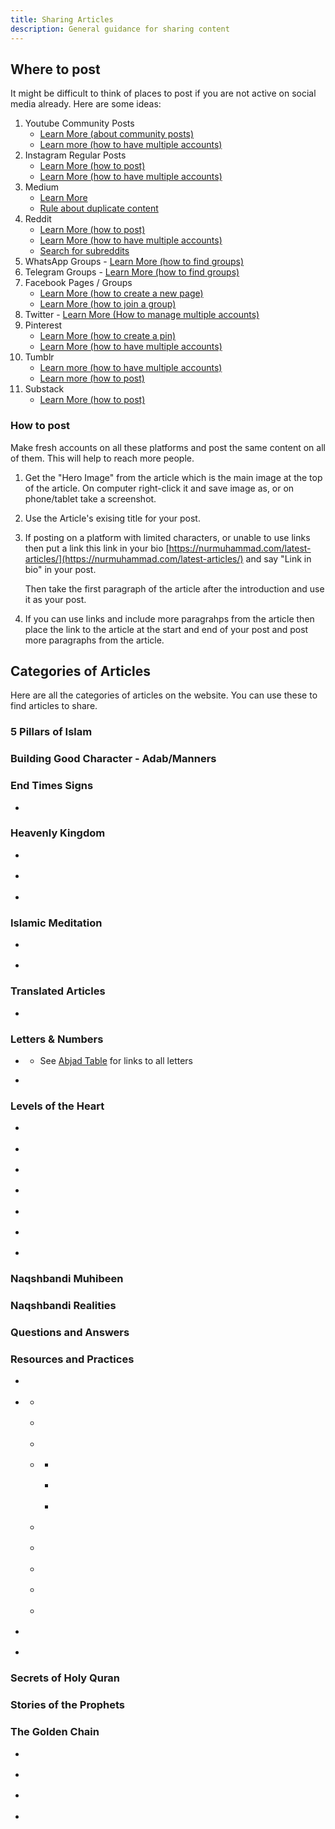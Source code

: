 ```yaml
---
title: Sharing Articles
description: General guidance for sharing content
---
```



<LinkCard
	title="Latest Articles"
	href="https://nurmuhammad.com/latest-articles/"
	description="All articles appear here, this is probably the best place to start"
/>

## Where to post

It might be difficult to think of places to post if you are not active on social media already. Here are some ideas:

1. Youtube Community Posts
   - [Learn More (about community posts)](https://support.google.com/youtube/answer/9409631)
   - [Learn more (how to have multiple accounts)](https://support.google.com/youtube/answer/3046356)
2. Instagram Regular Posts
   - [Learn More (how to post)](https://help.instagram.com/442418472487929)
   - [Learn More (how to have multiple accounts)](https://help.instagram.com/1696686240613595)
3. Medium
   - [Learn More](https://help.medium.com/hc/en-us/articles/225168768-Writing-and-publishing-your-first-story)
   - [Rule about duplicate content](https://help.medium.com/hc/en-us/articles/360039513913-About-the-No-Duplicate-Content-rule)
4. Reddit
   - [Learn More (how to post)](https://support.reddithelp.com/hc/en-us/articles/360060422572-How-do-I-post-and-comment-on-Reddit)
   - [Learn More (how to have multiple accounts)](https://support.reddithelp.com/hc/en-us/articles/204535759-Is-it-ok-to-create-multiple-accounts)
   - [Search for subreddits](https://www.reddit.com/subreddits/)
5. WhatsApp Groups - [Learn More (how to find groups)](https://www.lifewire.com/how-to-find-and-join-whatsapp-groups-4782103)
6. Telegram Groups - [Learn More (how to find groups)](https://www.anyrecover.com/apps-tips/how-to-find-groups-in-telegram/)
7. Facebook Pages / Groups
   - [Learn More (how to create a new page)](https://www.facebook.com/business/help/1199464373557428)
   - [Learn More (how to join a group)](https://www.facebook.com/help/197647530805955/)
8. Twitter - [Learn More (How to manage multiple accounts)](https://www.pcmag.com/how-to/create-and-manage-multiple-twitter-accounts)
9. Pinterest
   - [Learn More (how to create a pin)](https://www.businessinsider.com/guides/tech/how-to-post-on-pinterest)
   - [Learn More (how to have multiple accounts)](https://help.pinterest.com/en/article/switch-between-accounts)
10. Tumblr
    - [Learn more (how to have multiple accounts)](https://www.tumblr.com/fastfeed/150339964900/update-multiple-accounts)
    - [Learn more (how to post)](https://help.tumblr.com/writing-posts/)
11. Substack
    - [Learn More (how to post)](https://on.substack.com/p/first-post)

### How to post

Make fresh accounts on all these platforms and post the same content on all of them. This will help to reach more people.

<Steps>

1. Get the "Hero Image" from the article which is the main image at the top of
   the article. On computer right-click it and save image as, or on phone/tablet
   take a screenshot.
2. Use the Article's exising title for your post.

3. If posting on a platform with limited characters, or unable to use links then put
   a link this link in your bio
   [https://nurmuhammad.com/latest-articles/](https://nurmuhammad.com/latest-articles/) and say "Link in bio" in your post.

   Then take the first paragraph of the article after the introduction and use it as your post.

4. If you can use links and include more paragrahps from the article then place the link to the article at the start and end of your post and post more paragraphs from the article.

</Steps>

## Categories of Articles

Here are all the categories of articles on the website. You can use these to find articles to share.

### 5 Pillars of Islam

<LinkCard
	title="5 Pillars of Islam"
	href="https://nurmuhammad.com/category/5-pillars-of-islam/"
/>

### Building Good Character - Adab/Manners

<LinkCard
	title="Building Good Character - Adab/Manners"
	href="https://nurmuhammad.com/category/building-good-character-adabmanners/"
/>

### End Times Signs

<LinkCard
	title="End Times Signs"
	href="https://nurmuhammad.com/category/end-times-signs/"
/>

- <LinkCard
  	title="Imam Mahdi"
  	href="https://nurmuhammad.com/category/end-times-signs/imam-mahdi/"
  />

### Heavenly Kingdom

<LinkCard
	title="Heavenly Kingdom"
	href="https://nurmuhammad.com/category/heavenly-kingdom/"
/>

- <LinkCard
  	title="He (saw) is Within You"
  	href="https://nurmuhammad.com/category/heavenly-kingdom/he-saw-is-within-you/"
  />

- <LinkCard
  	title="Secrets of Ya-Seen"
  	href="https://nurmuhammad.com/category/heavenly-kingdom/secrets-of-ya-seen/"
  />

- <LinkCard
  	title="Walking Quran"
  	href="https://nurmuhammad.com/category/heavenly-kingdom/walking-quran/"
  />

### Islamic Meditation

<LinkCard
	title="Islamic Meditation"
	href="https://nurmuhammad.com/category/islamic-meditation/"
/>

- <LinkCard
  	title="Healing Energy"
  	href="https://nurmuhammad.com/category/islamic-meditation/healing-energy/"
  />

- <LinkCard
  	title="Noble Connection"
  	href="https://nurmuhammad.com/category/islamic-meditation/noble-connection/"
  />

### Translated Articles

<LinkCard
	title="Translated Articles"
	href="https://nurmuhammad.com/translated-articles/"
/>

- <LinkCard
  	title="Urdu (fixed link)"
  	href="https://nurmuhammad.com/category/languages/urdu-autoposts/"
  />

### Letters & Numbers

<LinkCard
	title="Letters & Numbers"
	href="https://nurmuhammad.com/category/secrets-of-letters-numbers-ilm-huroof/"
/>

- <LinkCard
  	title="Ilm Huroof"
  	href="https://nurmuhammad.com/category/secrets-of-letters-numbers-ilm-huroof/ilm-huroof-2/"
  />
  - See [Abjad Table](https://nurmuhammad.com/abjad-table/) for links to all
  letters

- <LinkCard
  	title="Secret of Numbers"
  	href="https://nurmuhammad.com/category/secrets-of-letters-numbers-ilm-huroof/secret-of-numbers/"
  />

### Levels of the Heart

<LinkCard
	title="Levels of the Heart"
	href="https://nurmuhammad.com/category/levels-of-the-heart/"
/>

- <LinkCard
  	title="6 Powers of the Heart"
  	href="https://nurmuhammad.com/category/levels-of-the-heart/6-powers-of-the-heart/"
  />

- <LinkCard
  	title="Akhfa"
  	href="https://nurmuhammad.com/category/levels-of-the-heart/akhfa/"
  />

- <LinkCard
  	title="Khafa"
  	href="https://nurmuhammad.com/category/levels-of-the-heart/khafa/"
  />

- <LinkCard
  	title="Qalb"
  	href="https://nurmuhammad.com/category/levels-of-the-heart/qalb/"
  />

- <LinkCard
  	title="Realities of a Star"
  	href="https://nurmuhammad.com/category/levels-of-the-heart/realities-of-a-star/"
  />

- <LinkCard
  	title="Sir"
  	href="https://nurmuhammad.com/category/levels-of-the-heart/sir/"
  />

- <LinkCard
  	title="Sir Sir"
  	href="https://nurmuhammad.com/category/levels-of-the-heart/sir-sir/"
  />

### Naqshbandi Muhibeen

<LinkCard
	title="Naqshbandi Muhibeen"
	href="https://nurmuhammad.com/category/naqshbandi-muhibeen/"
/>
### Naqshbandi Realities

<LinkCard
	title="Naqshbandi Realities"
	href="https://nurmuhammad.com/category/naqshbandi-realities/"
/>
### Questions and Answers

<LinkCard
	title="Questions and Answers"
	href="https://nurmuhammad.com/category/questions-and-answers/"
/>

### Resources and Practices

<LinkCard
	title="Resources and Practices"
	href="https://nurmuhammad.com/category/resources-and-practices/"
/>

- <LinkCard
  	title="Emanation of the Month"
  	href="https://nurmuhammad.com/category/resources-and-practices/emanation-of-the-month/"
  />

- <LinkCard
  	title="Realities of 12 Months of Hijri"
  	href="https://nurmuhammad.com/category/resources-and-practices/realities-of-12-months-of-hijri/"
  />

  - <LinkCard
    	title="1. Muharram"
    	href="https://nurmuhammad.com/category/resources-and-practices/realities-of-12-months-of-hijri/muharram/"
    />

  - <LinkCard
    	title="2. Safar"
    	href="https://nurmuhammad.com/category/resources-and-practices/realities-of-12-months-of-hijri/safar-cave-of-safety/"
    />

  - <LinkCard
    	title="3. Rabi'ul Awwal"
    	href="https://nurmuhammad.com/category/resources-and-practices/realities-of-12-months-of-hijri/3-rabiul-awwal/"
    />

  - <LinkCard
    	title="4. Rabi'ul Thani"
    	href="https://nurmuhammad.com/category/resources-and-practices/realities-of-12-months-of-hijri/4-rabiul-thani/"
    />

    - <LinkCard
      	title="5. Jumadal Awwal"
      	href="https://nurmuhammad.com/category/resources-and-practices/realities-of-12-months-of-hijri/5-jumadal-awwal/"
      />

    - <LinkCard
      	title="6. Jumadal Thani"
      	href="https://nurmuhammad.com/category/resources-and-practices/realities-of-12-months-of-hijri/6-jumadal-thani/"
      />

    - <LinkCard
      	title="7. Rajab"
      	href="https://nurmuhammad.com/category/resources-and-practices/realities-of-12-months-of-hijri/7-rajab/"
      />

  - <LinkCard
    	title="8. Sha'ban"
    	href="https://nurmuhammad.com/category/resources-and-practices/realities-of-12-months-of-hijri/8-shaban/"
    />

  - <LinkCard
    	title="9. Ramadan"
    	href="https://nurmuhammad.com/category/resources-and-practices/realities-of-12-months-of-hijri/ramadan/"
    />

  - <LinkCard
    	title="10. Shawwal"
    	href="https://nurmuhammad.com/category/resources-and-practices/realities-of-12-months-of-hijri/shawwal/"
    />

  - <LinkCard
    	title="11. Dhul Qi'dah"
    	href="https://nurmuhammad.com/category/resources-and-practices/realities-of-12-months-of-hijri/dhul-qidah/"
    />

  - <LinkCard
    	title="12. Dhul Hijjah"
    	href="https://nurmuhammad.com/category/resources-and-practices/realities-of-12-months-of-hijri/dhul-hijjah/"
    />

- <LinkCard
  	title="Realities of Hajj"
  	href="https://nurmuhammad.com/category/resources-and-practices/realities-of-12-months-of-hijri/realities-hajj/"
  />

- <LinkCard
  	title="Shams ul Arifeen"
  	href="https://nurmuhammad.com/category/resources-and-practices/realities-of-12-months-of-hijri/shams-ul-arifeen/"
  />

### Secrets of Holy Quran

<LinkCard
	title="Secrets of Holy Quran"
	href="https://nurmuhammad.com/category/secrets-of-holy-quran/"
/>
### Stories of the Prophets
<LinkCard
	title="Stories of the Prophets"
	href="https://nurmuhammad.com/category/stories-of-the-prophets/"
/>
### The Golden Chain
<LinkCard
	title="The Golden Chain"
	href="https://nurmuhammad.com/category/golden-chain-secrets/"
/>

- <LinkCard
  	title="Golden Chain Biographies"
  	href="https://nurmuhammad.com/category/golden-chain-secrets/golden-chain-bios/"
  />

- <LinkCard
  	title="Guides - RijalAllah (Men of God)"
  	href="https://nurmuhammad.com/category/golden-chain-secrets/guides-rijalallah-men-of-god/"
  />

- <LinkCard
  	title="Insan Kamel"
  	href="https://nurmuhammad.com/category/golden-chain-secrets/insan-kamel/"
  />

- <LinkCard
  	title="Rising Sun of the West"
  	href="https://nurmuhammad.com/category/golden-chain-secrets/rising-sun-west/"
  />
